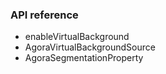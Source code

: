 

### API reference

- <Link to="{{global.API_REF_IOS_ROOT}}/class_irtcengine.html#api_irtcengine_enablevirtualbackground">enableVirtualBackground</Link>

- <Link to="{{global.API_REF_IOS_ROOT}}/rtc_api_data_type.html#class_virtualbackgroundsource">AgoraVirtualBackgroundSource</Link>

- <Link to="{{global.API_REF_IOS_ROOT}}/rtc_api_data_type.html#class_segmentationproperty">AgoraSegmentationProperty</Link>

